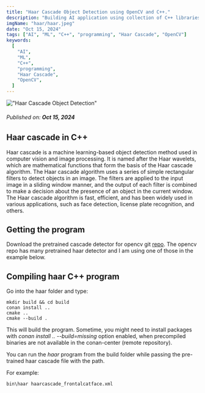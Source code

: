 ```yaml
---
title: "Haar Cascade Object Detection using OpenCV and C++."
description: "Building AI application using collection of C++ libraries and AI frameworks."
imgName: "haar/haar.jpeg"
date: "Oct 15, 2024"
tags: ["AI", "ML", "C++", "programming", "Haar Cascade", "OpenCV"]
keywords:
  [
    "AI",
    "ML",
    "C++",
    "programming",
    "Haar Cascade",
    "OpenCV",
  ]
---
```


!["Haar Cascade Object Detection"](haar/haar.jpeg)

###### Published on: **Oct 15, 2024**

## Haar cascade in C++

Haar cascade is a machine learning-based object detection method used in computer vision and image processing. It is named after the Haar wavelets, which are mathematical functions that form the basis of the Haar cascade algorithm. The Haar cascade algorithm uses a series of simple rectangular filters to detect objects in an image. The filters are applied to the input image in a sliding window manner, and the output of each filter is combined to make a decision about the presence of an object in the current window. The Haar cascade algorithm is fast, efficient, and has been widely used in various applications, such as face detection, license plate recognition, and others.

## Getting the program
Download the pretrained cascade detector for opencv git [repo](https://github.com/opencv/opencv/tree/master/data/haarcascades). The opencv repo has many pretrained haar detector and I am using one of those in the example below.

## Compiling haar C++  program
Go into the haar folder and type:

``` text
mkdir build && cd build
conan install ..
cmake ..
cmake --build .
```
This will build the program. Sometime, you might need to install packages with *conan install .. --build=missing* option enabled, when precompiled binaries are not available in the conan-center (remote repository).

You can run the *haar* program from the build folder while passing the pre-trained haar cascade file with the path.


For example:
``` text
bin\haar haarcascade_frontalcatface.xml
```